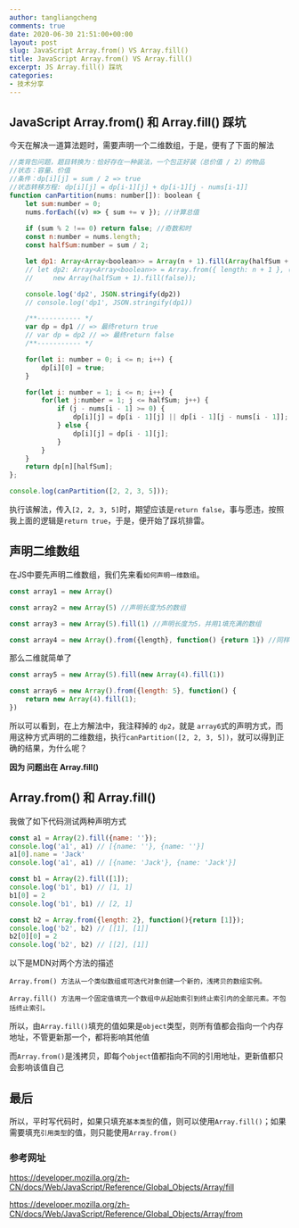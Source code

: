 ```yaml
---
author: tangliangcheng
comments: true
date: 2020-06-30 21:51:00+00:00
layout: post
slug: JavaScript Array.from() VS Array.fill()
title: JavaScript Array.from() VS Array.fill()
excerpt: JS Array.fill() 踩坑
categories:
- 技术分享
---
```


## JavaScript Array.from() 和 Array.fill() 踩坑

今天在解决一道算法题时，需要声明一个二维数组，于是，便有了下面的解法

```js
//类背包问题，题目转换为：恰好存在一种装法，一个包正好装（总价值 / 2）的物品
//状态：容量、价值
//条件：dp[i][j] = sum / 2 => true
//状态转移方程: dp[i][j] = dp[i-1][j] + dp[i-1][j - nums[i-1]]
function canPartition(nums: number[]): boolean {
    let sum:number = 0;
    nums.forEach((v) => { sum += v }); //计算总值
    
    if (sum % 2 !== 0) return false; //奇数和时
    const n:number = nums.length;
    const halfSum:number = sum / 2;

    let dp1: Array<Array<boolean>> = Array(n + 1).fill(Array(halfSum + 1).fill(false));
    // let dp2: Array<Array<boolean>> = Array.from({ length: n + 1 }, () =>
    //     new Array(halfSum + 1).fill(false));

    console.log('dp2', JSON.stringify(dp2))
    // console.log('dp1', JSON.stringify(dp1))

    /**----------- */
    var dp = dp1 // => 最终return true
    // var dp = dp2 // => 最终return false
    /**----------- */

    for(let i: number = 0; i <= n; i++) {
        dp[i][0] = true;
    }

    for(let i: number = 1; i <= n; i++) {
        for(let j:number = 1; j <= halfSum; j++) {
            if (j - nums[i - 1] >= 0) {
                dp[i][j] = dp[i - 1][j] || dp[i - 1][j - nums[i - 1]];
            } else {
                dp[i][j] = dp[i - 1][j];
            }
        }
    }
    return dp[n][halfSum];
};

console.log(canPartition([2, 2, 3, 5]));
```

执行该解法，传入`[2, 2, 3, 5]`时，期望应该是`return false`，事与愿违，按照我上面的逻辑是`return true`，于是，便开始了踩坑排雷。

## 声明二维数组

在JS中要先声明二维数组，我们先来看`如何声明一维数组`。

```js
const array1 = new Array()

const array2 = new Array(5) //声明长度为5的数组

const array3 = new Array(5).fill(1) //声明长度为5，并用1填充满的数组

const array4 = new Array().from({length}, function() {return 1}) //同样声明长度为5，并用1填充满的数组

```

那么二维就简单了
```js
const array5 = new Array(5).fill(new Array(4).fill(1))

const array6 = new Array().from({length: 5}, function() {
    return new Array(4).fill(1);
})
```

所以可以看到，在上方解法中，我注释掉的 `dp2`，就是 `array6`式的声明方式，而用这种方式声明的二维数组，执行`canPartition([2, 2, 3, 5])`，就可以得到正确的结果，为什么呢？

**因为 问题出在 Array.fill()**

## Array.from() 和 Array.fill()


我做了如下代码测试两种声明方式


```js
const a1 = Array(2).fill({name: ''});
console.log('a1', a1) // [{name: ''}, {name: ''}]
a1[0].name = 'Jack'
console.log('a1', a1) // [{name: 'Jack'}, {name: 'Jack'}]

const b1 = Array(2).fill([1]);
console.log('b1', b1) // [1, 1]
b1[0] = 2
console.log('b1', b1) // [2, 1]

const b2 = Array.from({length: 2}, function(){return [1]});
console.log('b2', b2) // [[1], [1]]
b2[0][0] = 2
console.log('b2', b2) // [[2], [1]]

```

以下是MDN对两个方法的描述
```
Array.from() 方法从一个类似数组或可迭代对象创建一个新的，浅拷贝的数组实例。

Array.fill() 方法用一个固定值填充一个数组中从起始索引到终止索引内的全部元素。不包括终止索引。
```

所以，由`Array.fill()`填充的值如果是`object`类型，则所有值都会指向一个内存地址，不管更新那一个，都将影响其他值

而`Array.from()`是浅拷贝，即每个`object`值都指向不同的引用地址，更新值都只会影响该值自己


## 最后

所以，平时写代码时，如果只填充`基本类型`的值，则可以使用`Array.fill()`；如果需要填充`引用类型`的值，则只能使用`Array.from()`

### 参考网址

https://developer.mozilla.org/zh-CN/docs/Web/JavaScript/Reference/Global_Objects/Array/fill

https://developer.mozilla.org/zh-CN/docs/Web/JavaScript/Reference/Global_Objects/Array/from

